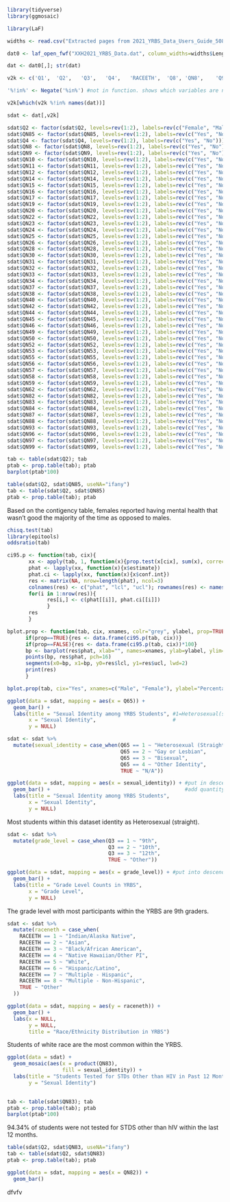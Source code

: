 
```r
library(tidyverse)
library(ggmosaic)
```

```r
library(LaF)
```

```r
widths <- read.csv("Extracted pages from 2021_YRBS_Data_Users_Guide_508.xlsx - Sheet2.csv", header=TRUE)
```

```r
dat0 <- laf_open_fwf("XXH2021_YRBS_Data.dat", column_widths=widths$Length, column_names=widths$Variable, column_types=rep("string", nrow(widths)))
```

```r
dat <- dat0[,]; str(dat)
```

```r
v2k <- c('Q1',	'Q2',	'Q3',	'Q4',	'RACEETH',	'Q8', 'QN8',	'Q9', 'QN9', 'Q10', 'QN10',	'Q11', 'QN11',	'Q12', 'QN12',	'Q13',	'Q14', 'QN14',	'Q15', 'QN15',	'Q16', 'QN16',	'Q17', 'QN17',	'Q18',	'Q19', 'QN19',	'Q20', 'QN20',	'Q21',	'Q22', 'QN22',	'Q23', 'QN23',	'Q24', 'QN24',	'Q25', 'QN25',	'Q26', 'QN26',	'Q27',	'Q28', 'QN28',	'Q29',	'Q30', 'QN30',	'Q31', 'QN31',	'Q32', 'QN32',	'Q33', 'QN33',	'Q34', 'QN34',	'Q35',	'Q36',	'Q37', 'QN37',	'Q38', 'QN38',	'Q40', 'QN40',	'Q41',	'Q42', 'QN42',	'Q43',	'Q44', 'QN44',	'Q45', 'QN45',	'Q46', 'QN46',	'Q47',	'Q48',	'Q49', 'QN49',	'Q50', 'QN50',	'Q51',	'Q52', 'QN52',	'Q53', 'QN53',	'Q54',	'Q55', 'QN55',	'Q56', 'QN56',	'Q57', 'QN57',	'Q58', 'QN58',	'Q59', 'QN59',	'Q60',	'Q61',	'Q62', 'QN62',	'Q63', 'QN63',	'Q64',	'Q65',	'Q68',	'Q69',	'Q70',	'Q71',	'Q72',	'Q73',	'Q74',	'Q76',	'Q77',	'Q78',	'Q79',	'Q80',	'Q82', 'QN82',	'Q83', 'QN83',	'Q84', 'QN84',	'Q85', 'QN85', 'Q86',	'Q87', 'QN87',	'Q88', 'QN88',	'Q89',	'Q93', 'QN93',	'Q95',	'Q96', 'QN96', 'QN97', 'QN99', 'Q99')
```

```r
'%!in%' <- Negate('%in%') #not in function. shows which variables are not in the dataset. should be 0 
```

```r
v2k[which(v2k %!in% names(dat))]
```

```r
sdat <- dat[,v2k] 
```

```r
sdat$Q2 <- factor(sdat$Q2, levels=rev(1:2), labels=rev(c("Female", "Male")))
sdat$QN85 <- factor(sdat$QN85, levels=rev(1:2), labels=rev(c("Yes", "No")))
sdat$Q4 <- factor(sdat$Q4, levels=rev(1:2), labels=rev(c("Yes", "No")))
sdat$QN8 <- factor(sdat$QN8, levels=rev(1:2), labels=rev(c("Yes", "No")))
sdat$QN9 <- factor(sdat$QN9, levels=rev(1:2), labels=rev(c("Yes", "No")))
sdat$QN10 <- factor(sdat$QN10, levels=rev(1:2), labels=rev(c("Yes", "No")))
sdat$QN11 <- factor(sdat$QN11, levels=rev(1:2), labels=rev(c("Yes", "No")))
sdat$QN12 <- factor(sdat$QN12, levels=rev(1:2), labels=rev(c("Yes", "No")))
sdat$QN14 <- factor(sdat$QN14, levels=rev(1:2), labels=rev(c("Yes", "No")))
sdat$QN15 <- factor(sdat$QN15, levels=rev(1:2), labels=rev(c("Yes", "No")))
sdat$QN16 <- factor(sdat$QN16, levels=rev(1:2), labels=rev(c("Yes", "No")))
sdat$QN17 <- factor(sdat$QN17, levels=rev(1:2), labels=rev(c("Yes", "No")))
sdat$QN19 <- factor(sdat$QN19, levels=rev(1:2), labels=rev(c("Yes", "No")))
sdat$QN20 <- factor(sdat$QN20, levels=rev(1:2), labels=rev(c("Yes", "No")))
sdat$QN22 <- factor(sdat$QN22, levels=rev(1:2), labels=rev(c("Yes", "No")))
sdat$QN23 <- factor(sdat$QN23, levels=rev(1:2), labels=rev(c("Yes", "No")))
sdat$QN24 <- factor(sdat$QN24, levels=rev(1:2), labels=rev(c("Yes", "No")))
sdat$QN25 <- factor(sdat$QN25, levels=rev(1:2), labels=rev(c("Yes", "No")))
sdat$QN26 <- factor(sdat$QN26, levels=rev(1:2), labels=rev(c("Yes", "No")))
sdat$QN28 <- factor(sdat$QN28, levels=rev(1:2), labels=rev(c("Yes", "No")))
sdat$QN30 <- factor(sdat$QN30, levels=rev(1:2), labels=rev(c("Yes", "No")))
sdat$QN31 <- factor(sdat$QN31, levels=rev(1:2), labels=rev(c("Yes", "No")))
sdat$QN32 <- factor(sdat$QN32, levels=rev(1:2), labels=rev(c("Yes", "No")))
sdat$QN33 <- factor(sdat$QN33, levels=rev(1:2), labels=rev(c("Yes", "No")))
sdat$QN34 <- factor(sdat$QN34, levels=rev(1:2), labels=rev(c("Yes", "No")))
sdat$QN37 <- factor(sdat$QN37, levels=rev(1:2), labels=rev(c("Yes", "No")))
sdat$QN38 <- factor(sdat$QN38, levels=rev(1:2), labels=rev(c("Yes", "No")))
sdat$QN40 <- factor(sdat$QN40, levels=rev(1:2), labels=rev(c("Yes", "No")))
sdat$QN42 <- factor(sdat$QN42, levels=rev(1:2), labels=rev(c("Yes", "No")))
sdat$QN44 <- factor(sdat$QN44, levels=rev(1:2), labels=rev(c("Yes", "No")))
sdat$QN45 <- factor(sdat$QN45, levels=rev(1:2), labels=rev(c("Yes", "No")))
sdat$QN46 <- factor(sdat$QN46, levels=rev(1:2), labels=rev(c("Yes", "No")))
sdat$QN49 <- factor(sdat$QN49, levels=rev(1:2), labels=rev(c("Yes", "No")))
sdat$QN50 <- factor(sdat$QN50, levels=rev(1:2), labels=rev(c("Yes", "No")))
sdat$QN52 <- factor(sdat$QN52, levels=rev(1:2), labels=rev(c("Yes", "No")))
sdat$QN53 <- factor(sdat$QN53, levels=rev(1:2), labels=rev(c("Yes", "No")))
sdat$QN55 <- factor(sdat$QN55, levels=rev(1:2), labels=rev(c("Yes", "No")))
sdat$QN56 <- factor(sdat$QN56, levels=rev(1:2), labels=rev(c("Yes", "No")))
sdat$QN57 <- factor(sdat$QN57, levels=rev(1:2), labels=rev(c("Yes", "No")))
sdat$QN58 <- factor(sdat$QN58, levels=rev(1:2), labels=rev(c("Yes", "No")))
sdat$QN59 <- factor(sdat$QN59, levels=rev(1:2), labels=rev(c("Yes", "No")))
sdat$QN62 <- factor(sdat$QN62, levels=rev(1:2), labels=rev(c("Yes", "No")))
sdat$QN82 <- factor(sdat$QN82, levels=rev(1:2), labels=rev(c("Yes", "No")))
sdat$QN83 <- factor(sdat$QN83, levels=rev(1:2), labels=rev(c("Yes", "No")))
sdat$QN84 <- factor(sdat$QN84, levels=rev(1:2), labels=rev(c("Yes", "No")))
sdat$QN87 <- factor(sdat$QN87, levels=rev(1:2), labels=rev(c("Yes", "No")))
sdat$QN88 <- factor(sdat$QN88, levels=rev(1:2), labels=rev(c("Yes", "No")))
sdat$QN93 <- factor(sdat$QN93, levels=rev(1:2), labels=rev(c("Yes", "No")))
sdat$QN96 <- factor(sdat$QN96, levels=rev(1:2), labels=rev(c("Yes", "No")))
sdat$QN97 <- factor(sdat$QN97, levels=rev(1:2), labels=rev(c("Yes", "No")))
sdat$QN99 <- factor(sdat$QN99, levels=rev(1:2), labels=rev(c("Yes", "No")))


```

```r
tab <- table(sdat$Q2); tab
ptab <- prop.table(tab); ptab
barplot(ptab*100)
```

```r
table(sdat$Q2, sdat$QN85, useNA="ifany")
tab <- table(sdat$Q2, sdat$QN85) 
ptab <- prop.table(tab); ptab
```

Based on the contigency table, females reported having mental health that wasn't good the majority of the time as opposed to males. 


```r
chisq.test(tab)
library(epitools)
oddsratio(tab)
```

```r
ci95.p <- function(tab, cix){
       xx <- apply(tab, 1, function(x){prop.test(x[cix], sum(x), correct=TRUE)})
       phat <- lapply(xx, function(x){x$estimate})
       phat.ci <- lapply(xx, function(x){x$conf.int})
       res <- matrix(NA, nrow=length(phat), ncol=3)
       colnames(res) <- c("phat", "lcl", "ucl"); rownames(res) <- names(phat)
       for(i in 1:nrow(res)){
             res[i,] <- c(phat[[i]], phat.ci[[i]])
             }
       res
       }
```

```r
bplot.prop <- function(tab, cix, xnames, colr="grey", ylabel, prop=TRUE){
      if(prop==TRUE){res <- data.frame(ci95.p(tab, cix))}
      if(prop==FALSE){res <- data.frame(ci95.p(tab, cix))*100}
      bp <- barplot(res$phat, xlab="", names=xnames, ylab=ylabel, ylim=c(0,max(res)))
      points(bp, res$phat, pch=16)
      segments(x0=bp, x1=bp, y0=res$lcl, y1=res$ucl, lwd=2)
      print(res)
      }
```

```r
bplot.prop(tab, cix="Yes", xnames=c("Male", "Female"), ylabel="Percentage experiencing depression", prop=FALSE)
```


```r
ggplot(data = sdat, mapping = aes(x = Q65)) +
  geom_bar() + 
  labs(title = "Sexual Identity among YRBS Students", #1=Heterosexual(straight), 2=GayOrLesbian, 3=Bisexual
       x = "Sexual Identity",                         #
       y = NULL)
```

```r
sdat <- sdat %>%
  mutate(sexual_identity = case_when(Q65 == 1 ~ "Heterosexual (Straight)",
                                     Q65 == 2 ~ "Gay or Lesbian",
                                     Q65 == 3 ~ "Bisexual",
                                     Q65 == 4 ~ "Other Identity",
                                     TRUE ~ "N/A"))
```

```r
ggplot(data = sdat, mapping = aes(x = sexual_identity)) + #put in descending order?? #add color??
  geom_bar() +                                            #add quantity to bars??
  labs(title = "Sexual Identity among YRBS Students", 
       x = "Sexual Identity",
       y = NULL)
```

Most students within this dataset identity as Heterosexual (straight). 



```r
sdat <- sdat %>%
  mutate(grade_level = case_when(Q3 == 1 ~ "9th",
                                 Q3 == 2 ~ "10th",
                                 Q3 == 3 ~ "12th",
                                 TRUE ~ "Other"))
```

```r
ggplot(data = sdat, mapping = aes(x = grade_level)) + #put into descending order
  geom_bar() + 
  labs(title = "Grade Level Counts in YRBS",
       x = "Grade Level",
       y = NULL)
```

The grade level with most participants within the YRBS are 9th graders. 

```r
sdat <- sdat %>%
  mutate(raceneth = case_when(
    RACEETH == 1 ~ "Indian/Alaska Native",
    RACEETH == 2 ~ "Asian",
    RACEETH == 3 ~ "Black/African American",
    RACEETH == 4 ~ "Native Hawaiian/Other PI",
    RACEETH == 5 ~ "White",
    RACEETH == 6 ~ "Hispanic/Latino",
    RACEETH == 7 ~ "Multiple - Hispanic",
    RACEETH == 8 ~ "Multiple - Non-Hispanic",
    TRUE ~ "Other"
  ))
```

```r
ggplot(data = sdat, mapping = aes(y = raceneth)) + 
  geom_bar() + 
  labs(x = NULL,
       y = NULL,
       title = "Race/Ethnicity Distribution in YRBS")
```

Students of white race are the most common within the YRBS. 

```r
ggplot(data = sdat) +
  geom_mosaic(aes(x = product(QN83),
                  fill = sexual_identity)) +
  labs(title = "Students Tested for STDs Other than HIV in Past 12 Months",
       y = "Sexual Identity")
  
```

```r
tab <- table(sdat$QN83); tab
ptab <- prop.table(tab); ptab
barplot(ptab*100)
```

94.34% of students were not tested for STDS other than hIV within the last 12 months. 

```r
table(sdat$Q2, sdat$QN83, useNA="ifany")
tab <- table(sdat$Q2, sdat$QN83) 
ptab <- prop.table(tab); ptab
```


```r
ggplot(data = sdat, mapping = aes(x = QN82)) + 
  geom_bar()
```

dfvfv


